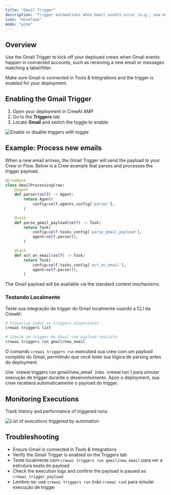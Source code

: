 ```yaml
---
title: "Gmail Trigger"
description: "Trigger automations when Gmail events occur (e.g., new emails, labels)."
icon: "envelope"
mode: "wide"
---
```


## Overview

Use the Gmail Trigger to kick off your deployed crews when Gmail events happen in connected accounts, such as receiving a new email or messages matching a label/filter.

<Tip>
  Make sure Gmail is connected in Tools & Integrations and the trigger is enabled for your deployment.
</Tip>

## Enabling the Gmail Trigger

1. Open your deployment in CrewAI AMP
2. Go to the **Triggers** tab
3. Locate **Gmail** and switch the toggle to enable

<Frame>
  <img src="/images/enterprise/trigger-selected.png" alt="Enable or disable triggers with toggle" />
</Frame>

## Example: Process new emails

When a new email arrives, the Gmail Trigger will send the payload to your Crew or Flow. Below is a Crew example that parses and processes the trigger payload.

```python
@CrewBase
class GmailProcessingCrew:
    @agent
    def parser(self) -> Agent:
        return Agent(
            config=self.agents_config['parser'],
        )

    @task
    def parse_gmail_payload(self) -> Task:
        return Task(
            config=self.tasks_config['parse_gmail_payload'],
            agent=self.parser(),
        )

    @task
    def act_on_email(self) -> Task:
        return Task(
            config=self.tasks_config['act_on_email'],
            agent=self.parser(),
        )
```

The Gmail payload will be available via the standard context mechanisms.

### Testando Localmente

Teste sua integração de trigger do Gmail localmente usando a CLI da CrewAI:

```bash
# Visualize todos os triggers disponíveis
crewai triggers list

# Simule um trigger do Gmail com payload realista
crewai triggers run gmail/new_email
```

O comando `crewai triggers run` executará sua crew com um payload completo do Gmail, permitindo que você teste sua lógica de parsing antes do deployment.

<Warning>
  Use `crewai triggers run gmail/new_email` (não `crewai run`) para simular execução de trigger durante o desenvolvimento. Após o deployment, sua crew receberá automaticamente o payload do trigger.
</Warning>

## Monitoring Executions

Track history and performance of triggered runs:

<Frame>
  <img src="/images/enterprise/list-executions.png" alt="List of executions triggered by automation" />
</Frame>

## Troubleshooting

- Ensure Gmail is connected in Tools & Integrations
- Verify the Gmail Trigger is enabled on the Triggers tab
- Teste localmente com `crewai triggers run gmail/new_email` para ver a estrutura exata do payload
- Check the execution logs and confirm the payload is passed as `crewai_trigger_payload`
- Lembre-se: use `crewai triggers run` (não `crewai run`) para simular execução de trigger
